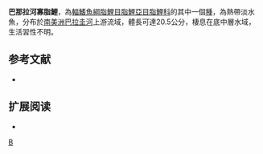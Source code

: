 {{Speciesbox 
| taxon = Oligosarcus paranensis
| status = NE
| status_system = IUCN3.1
| authority =  [[Menezes|Menezes]] & [[Géry|Géry]], 1983
| synonyms = 
}}
'''巴那拉河寡脂鯉'''，為[[輻鰭魚綱|輻鰭魚綱]][[脂鯉目|脂鯉目]][[脂鯉亞目|脂鯉亞目]][[脂鯉科|脂鯉科]]的其中一個[[種|種]]，為熱帶淡水魚，分布於[[南美洲|南美洲]][[巴拉圭河|巴拉圭河]]上游流域，體長可達20.5公分，棲息在底中層水域，生活習性不明。

==参考文献==
{{refbegin}}
*{{FishBase_species|genus=Oligosarcus|species=paranensis|year=2013|month=12}}
{{refend}}

== 扩展阅读 ==
{{refbegin}}
*{{wikispecies-inline|Oligosarcus paranensis|巴那拉河寡脂鯉}}
{{refend}}
{{Taxonbar|from=Q5646841}}

[[Category:寡脂鯉屬|B]]


{{魚類小作品}}